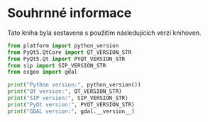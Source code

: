 # Souhrnné informace

Tato kniha byla sestavena s použitím následujících verzí knihoven.

```python
from platform import python_version
from PyQt5.QtCore import QT_VERSION_STR
from PyQt5.Qt import PYQT_VERSION_STR
from sip import SIP_VERSION_STR
from osgeo import gdal

print("Python version:", python_version())
print("Qt version:", QT_VERSION_STR)
print("SIP version:", SIP_VERSION_STR)
print("PyQt version:", PYQT_VERSION_STR)
print("GDAL version:", gdal.__version__)
```
